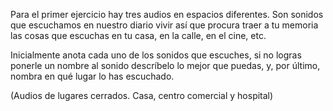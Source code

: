 Para el primer ejercicio hay tres audios en espacios diferentes. Son sonidos que escuchamos en nuestro diario vivir así que procura traer a tu memoria las cosas que escuchas en tu casa, en la calle, en el cine, etc. 

Inicialmente anota cada uno de los sonidos que escuches, si no logras ponerle un nombre al sonido descríbelo lo mejor que puedas, y, por último, nombra en qué lugar lo has escuchado.

(Audios de lugares cerrados. Casa, centro comercial y hospital)
